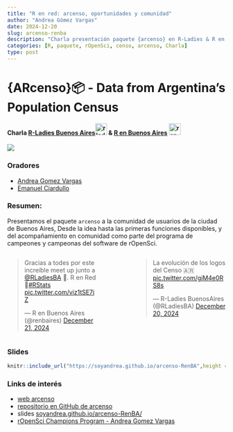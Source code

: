 ```yaml
---
title: "R en red: arcenso, oportunidades y comunidad"
author: "Andrea Gómez Vargas"
date: 2024-12-20
slug: arcenso-renba
description: "Charla presentación paquete {arcenso} en R-Ladies & R en Buenos Aires"
categories: [R, paquete, rOpenSci, censo, arcenso, Charla]
type: post
---
```


# {ARcenso}📦 - Data from Argentina’s Population Census

#### Charla [R-Ladies Buenos Aires](https://github.com/RLadies-BA)<img src="https://avatars.githubusercontent.com/u/38664570?s=200&amp;v=4" alt="rladies buenos aires logo" height="27"/> & [R en Buenos Aires](https://github.com/renbaires) <img src="https://avatars.githubusercontent.com/u/43609757" alt="r en buenos aires logo" height="27"/>

![](flyer.png)

### Oradores

-   [Andrea Gomez Vargas](https://github.com/SoyAndrea)
-   [Emanuel Ciardullo](https://github.com/ECiardullo)

### Resumen:

Presentamos el paquete `arcenso` a la comunidad de usuarios de la ciudad de Buenos Aires, Desde la idea hasta las primeras funciones disponibles, y del acompañamiento en comunidad como parte del programa de campeones y campeonas del software de rOpenSci.

::: columns
::: {.column width="45%"}
<blockquote class="twitter-tweet">

<p lang="es" dir="ltr">

Gracias a todes por este increíble meet up junto a <a href="https://twitter.com/RLadiesBA?ref_src=twsrc%5Etfw">@RLadiesBA</a> 💜. R en Red 🌟<a href="https://twitter.com/hashtag/RStats?src=hash&amp;ref_src=twsrc%5Etfw">#RStats</a> <a href="https://t.co/viz1tSE7iZ">pic.twitter.com/viz1tSE7iZ</a>

</p>

— R en Buenos Aires (@renbaires) <a href="https://twitter.com/renbaires/status/1870566237031616872?ref_src=twsrc%5Etfw">December 21, 2024</a>

</blockquote>

```{=html}
<script async src="https://platform.twitter.com/widgets.js" charset="utf-8"></script>
```
:::

::: {.column width="10%"}
:::

::: {.column width="45%"}
<blockquote class="twitter-tweet">

<p lang="es" dir="ltr">

La evolución de los logos del Censo 🇦🇷 <a href="https://t.co/gjM4e0RS8s">pic.twitter.com/gjM4e0RS8s</a>

</p>

— R-Ladies BuenosAires (@RLadiesBA) <a href="https://twitter.com/RLadiesBA/status/1870224531710742853?ref_src=twsrc%5Etfw">December 20, 2024</a>

</blockquote>

```{=html}
<script async src="https://platform.twitter.com/widgets.js" charset="utf-8"></script>
```
:::
:::

### Slides

```r
knitr::include_url("https://soyandrea.github.io/arcenso-RenBA",height = 400)
```

### Links de interés

-   [web arcenso](https://soyandrea.github.io/arcenso/)
-   [repositorio en GitHub de arcenso](https://github.com/SoyAndrea/arcenso)
-   slides [soyandrea.github.io/arcenso-RenBA/](https://soyandrea.github.io/arcenso-RenBA)
-   [rOpenSci Champions Program - Andrea Gomez Vargas](https://ropensci.org/blog/2024/02/15/champions-program-champions-2024/#andrea-gomez-vargas)
